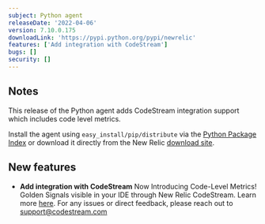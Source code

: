 ```yaml
---
subject: Python agent
releaseDate: '2022-04-06'
version: 7.10.0.175
downloadLink: 'https://pypi.python.org/pypi/newrelic'
features: ['Add integration with CodeStream']
bugs: []
security: []
---
```


## Notes

This release of the Python agent adds CodeStream integration support which includes code level metrics.

Install the agent using `easy_install/pip/distribute` via the [Python Package Index](https://pypi.python.org/pypi/newrelic) or download it directly from the New Relic [download site](https://download.newrelic.com/python_agent/release).

## New features

* **Add integration with CodeStream**
  Now Introducing Code-Level Metrics! Golden Signals visible in your IDE through New Relic CodeStream.
  Learn more [here](/docs/apm/agents/python-agent/supported-features/python-codestream-integration). For any issues or direct feedback, please reach out to support@codestream.com
